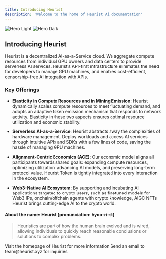 ```yaml
---
title: Introducing Heurist
description: 'Welcome to the home of Heurist Ai documentation'
---
```


<img
  className="block dark:hidden"
  src="/images/hero/light.png"
  alt="Hero Light"
/>
<img
  className="hidden dark:block"
  src="/images/hero/dark.png"
  alt="Hero Dark"
/>

## Introducing Heurist

Heurist is a decentralized AI-as-a-Service cloud. We aggregate compute resources from individual GPU owners and data centers to provide serverless AI services. Heurist’s API-first infrastructure elinimates the need for developers to manage GPU machines, and enables cost-efficient, censorship-free AI integration with APIs.

### Key Offerings

- **Elasticity in Compute Resources and in Mining Emission**: Heurist dynamically scales compute resources to meet fluctuating demand, and adopts an adaptive token emission mechanism that responds to network activity. Elasticity in these two aspects ensures optimal resource utilization and economic stability.

- **Serverless AI-as-a-Service**: Heurist abstracts away the complexities of hardware management. Deploy workloads and access AI services through intuitive APIs and SDKs with a few lines of code, saving the hassle of managing GPU machines.

- **Alignment-Centric Economics (ACE)**: Our economic model aligns all participants towards shared goals: expanding compute resources, optimizing utilization, advancing AI models, and preserving long-term protocol value. Heurist Token is tightly integrated into every interaction in the ecosystem.

- **Web3-Native AI Ecosystem**: By supporting and incubating AI applications targeted to crypto users, such as finetuned models for Web3 IPs, onchain/offchain agents with crypto knowledge, AIGC NFTs Heurist brings cutting-edge AI to the crypto world.

#### About the name: Heurist (pronunciation: hyoo-ri-st)

> Heuristics are part of how the human brain evolved and is wired, allowing individuals to quickly reach reasonable conclusions or solutions to complex problems.

<CardGroup cols={2}>
  <Card
    title="Heurist Homepage"
    icon="globe"
    href="https://www.heurist.ai/"
  >
    Visit the homepage of Heurist for more information
  </Card>
  <Card
    title="Contact us"
    icon="envelope"
    href="mailto:team@heurist.xyz"
  >
    Send an email to team@heurist.xyz for inquiries
  </Card>
</CardGroup>